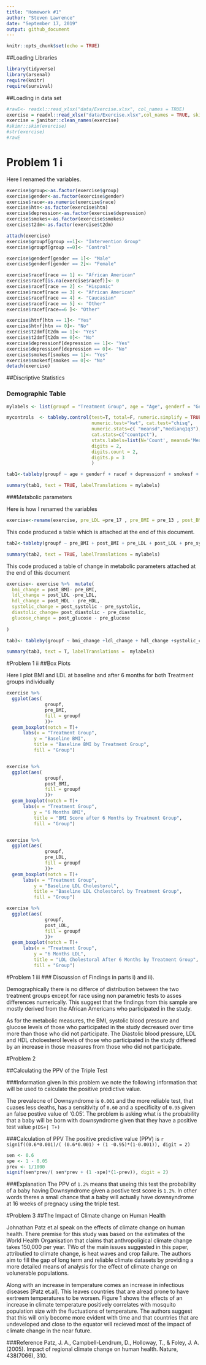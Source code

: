 ```yaml
---
title: "Homework #1"
author: "Steven Lawrence"
date: "September 17, 2019"
output: github_document
---
```


```r
knitr::opts_chunk$set(echo = TRUE)
```

##Loading Libraries
```r

library(tidyverse)
library(arsenal)
require(knitr)
require(survival)

```
##Loading in data set

```r
#rawE<- readxl::read_xlsx("data/Exercise.xlsx", col_names = TRUE)
exercise = readxl::read_xlsx("data/Exercise.xlsx",col_names = TRUE, skip = 1)
exercise = janitor::clean_names(exercise)
#skimr::skim(exercise)
#str(exercise)
#rawE
```
# Problem 1 i

Here I renamed the variables. 

```r
exercise$group<-as.factor(exercise$group)
exercise$gender<-as.factor(exercise$gender)
exercise$race<-as.numeric(exercise$race)
exercise$htn<-as.factor(exercise$htn)
exercise$depression<-as.factor(exercise$depression)
exercise$smokes<-as.factor(exercise$smokes)
exercise$t2dm<-as.factor(exercise$t2dm)

attach(exercise)
exercise$groupf[group ==1]<- "Intervention Group"
exercise$groupf[group ==0]<- "Control"

exercise$genderf[gender == 1]<- "Male"
exercise$genderf[gender == 2]<- "Female"

exercise$racef[race == 1] <- "African American"
exercise$racef[is.na(exercise$racef)]<- 0
exercise$racef[race == 2] <- "Hispanic"
exercise$racef[race == 3] <- "African American"
exercise$racef[race == 4] <- "Caucasian"
exercise$racef[race == 5] <- "Other"
exercise$racef[race==6 ]<- "Other"

exercise$htnf[htn == 1]<- "Yes"
exercise$htnf[htn == 0]<- "No"
exercise$t2dmf[t2dm == 1]<- "Yes"
exercise$t2dmf[t2dm == 0]<- "No"
exercise$depressionf[depression == 1]<- "Yes"
exercise$depressionf[depression == 0]<- "No"
exercise$smokesf[smokes == 1]<- "Yes"
exercise$smokesf[smokes == 0]<- "No"
detach(exercise)

```


##Discriptive Statistics

### Demographic Table
```r
mylabels <- list(groupf = "Treatment Group", age = "Age", genderf = "Gender Male n(%)", htnf = "Hypertention Yes n(%)", t2dmf = "Type 2 Diabetes Yes n(%)", depressionf = "Depression Yes n(%)", racef = "Race Hispanic n(%)", smokesf ="Smoking Status Yes n(%)")

mycontrols  <- tableby.control(test=T, total=F, numeric.simplify = TRUE, cat.simplify = T,
                               numeric.test="kwt", cat.test="chisq",
                               numeric.stats=c( "meansd","medianq1q3"),
                               cat.stats=c("countpct"),
                               stats.labels=list(N='Count', meansd='Mean', countpct = "Count", medianq1q3 = "Median[IQR]"),
                               digits = 2,
                               digits.count = 2,
                               digits.p = 3
                               )

tab1<-tableby(groupf ~ age + genderf + racef + depressionf + smokesf + htnf + t2dmf, control = mycontrols, data = exercise)

summary(tab1, text = TRUE, labelTranslations = mylabels)
```

###Metabolic parameters

Here is how I renamed the variables
```r
exercise<-rename(exercise, pre_LDL =pre_17 , pre_BMI = pre_13 , post_BMI =post_14  ,post_LDL =post_18, pre_systolic = pre_9, post_systolic = post_10, pre_diastolic= pre_11, post_diastolic= post_12, pre_glucose = pre_19, post_glucose= post_20, pre_HDL = pre_15, post_HDL = post_16)

```

This code produced a table which is attached at the end of this document.
```r
tab2<-tableby(groupf ~ pre_BMI + post_BMI + pre_LDL + post_LDL + pre_systolic + post_systolic + pre_diastolic + post_diastolic + pre_glucose + post_glucose + pre_HDL + post_HDL, control = mycontrols, data = exercise)

summary(tab2, text = TRUE, labelTranslations = mylabels)
```
This code produced a table of change in metabolic parameters attached at the end of this document
```r
exercise<- exercise %>%  mutate(
  bmi_change = post_BMI- pre_BMI,
  ldl_change = post_LDL -pre_LDL,
  hdl_change = post_HDL - pre_HDL,
  systolic_change = post_systolic - pre_systolic,
  diastolic_change= post_diastolic - pre_diastolic,
  glucose_change = post_glucose - pre_glucose
  
)

tab3<- tableby(groupf ~ bmi_change +ldl_change + hdl_change +systolic_change+ diastolic_change+ glucose_change, control = mycontrols, data = exercise)

summary(tab3, text = T, labelTranslations =  mylabels)
```

#Problem 1 ii
##Box Plots

Here I plot BMI and LDL at baseline and after 6 months for both Treatment groups individually
```r

exercise %>% 
  ggplot(aes(
              groupf, 
              pre_BMI, 
              fill = groupf
              ))+
  geom_boxplot(notch = T)+
      labs(x = "Treatment Group", 
          y = "Baseline BMI", 
          title = "Baseline BMI by Treatment Group", 
          fill = "Group")


exercise %>% 
  ggplot(aes(
              groupf, 
              post_BMI, 
              fill = groupf
              ))+
  geom_boxplot(notch = T)+
      labs(x = "Treatment Group", 
          y = "6 Months BMI", 
          title = "BMI Score after 6 Months by Treatment Group", 
          fill = "Group")


exercise %>% 
  ggplot(aes(
              groupf, 
              pre_LDL, 
              fill = groupf
              ))+
  geom_boxplot(notch = T)+
      labs(x = "Treatment Group", 
          y = "Baseline LDL Cholestorol", 
          title = "Baseline LDL Cholestorol by Treatment Group", 
          fill = "Group")

exercise %>% 
  ggplot(aes(
              groupf, 
              post_LDL, 
              fill = groupf
              ))+
  geom_boxplot(notch = T)+
      labs(x = "Treatment Group", 
          y = "6 Months LDL", 
          title = "LDL Cholestoral After 6 Months by Treatment Group", 
          fill = "Group")
```

#Problem 1 iii
### Discussion of Findings in parts i) and ii).

Demographically there is no differce of distribution between the two treatment groups except for race using non parametric tests to asses differences numerically.  This suggest that the findings from this sample are mostly derived from the African Americans who participated in the study.

As for the metabolic measures, the BMI, systolic blood pressure and glucose levels of those who participated in the study decreased over time more than those who did not participate. The Diastolic blood pressure, LDL and HDL choloesterol levels of those who participated in the study differed by an increase in those measures from those who did not participate. 

#Problem 2 

##Calculating the PPV of the Triple Test

###Information given
In this problem we note the following information that will be used to calculate the positive predictive value.

The prevalecne of Downsyndrome is `0.001` and the more reliable test, that cuases less deaths, has a sensitivity of ` 0.60` and a specificity of `0.95` given an false postive value of '0.05'. The problem is asking what is the probability that a baby will be born with downsyndrome given that they have a positive test value `p(DS+| T+)`

###Calculation of PPV
The positive predictive value (PPV) is `r signif((0.6*0.001)/( (0.6*0.001) + (1 -0.95)*(1-0.001)), digit = 2)`

```r
sen <- 0.6
spe <- 1 - 0.05
prev <- 1/1000
signif(sen*prev/( sen*prev + (1 -spe)*(1-prev)), digit = 2)
```


###Explanation
The PPV of `1.2%` means that useing this test the probability of a baby having Downsyndrome given a postive test score is `1.2%`. In other words theres a small chance that a baby will actually have downsyndrome at 16 weeks of pregnacy using the triple test.  

#Problem 3
##The Impact of Climate change on Human Health

Johnathan Patz et.al speak on the effects of climate change on human health. There premise for this study was based on the estimates of the World Health Organisation that claims that anthropoligical climate change takes 150,000 per year. TWo of the main issues suggested in this paper, attributied to climate change, is heat waves and crop failure.  The authors aim to fill the gap of long term and reliable climate datasets by providing a more detailed means of analysis for the effect of climate change on volunerable populations. 

Along with an increase in temperature comes an increase in infectious diseases [Patz et.al]. This leaves countries that are alread prone to have exrtreem temperatures to be worsen.  Figure 1 shows the effects of an increase in climate temperature positively correlates with mosquito population size with the fluctuations of temperature. The authors suggest that this will only become more evident with time and that countries that are undeveloped and close to the equator will recieved most of the impact of climate change in the near future. 


###Reference 
Patz, J. A., Campbell-Lendrum, D., Holloway, T., & Foley, J. A. (2005). Impact of regional climate change on human health. Nature, 438(7066), 310.

